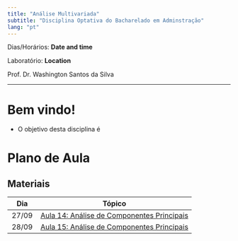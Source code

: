 ```yaml
---
title: "Análise Multivariada"
subtitle: "Disciplina Optativa do Bacharelado em Adminstração"
lang: "pt"
---
```


Dias/Horários: **Date and time**

Laboratório: **Location**

Prof. Dr. Washington Santos da Silva

------------------------------------------------------------------------

# Bem vindo!

- O objetivo desta disciplina é 


# Plano de Aula

::: callout-tip
## Materiais 

:::

|    Dia     |                       Tópico                                  |
|:----------:|:-------------------------------------------------------------:|
|    27/09   | [Aula 14: Análise de Componentes Principais](part_1_prep.qmd) |  
|    28/09   | [Aula 15: Análise de Componentes Principais](part_2_eda.qmd)  | 
